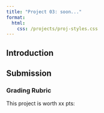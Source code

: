 ```yaml
---
title: "Project 03: soon..."
format: 
  html:
    css: /projects/proj-styles.css
---
```


<!-- <center>

<figure>

<img src="/images/projects/proj03-header.jpeg" alt="Created by AI Prompt: create a piece of art that echoes grading inside the classroom" width="450"/>

<figcaption>Created by AI Prompt: *create a piece of art that echoes grading inside the classroom*</figcaption>

</figure>

</center> -->

## Introduction


## Submission


### Grading Rubric

This project is worth xx pts:
